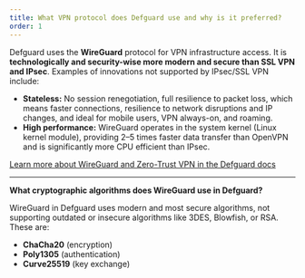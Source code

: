 ```yaml
---
title: What VPN protocol does Defguard use and why is it preferred?
order: 1
---
```


Defguard uses the **WireGuard** protocol for VPN infrastructure access. It is **technologically and security-wise more modern and secure than SSL VPN and IPsec**. Examples of innovations not supported by IPsec/SSL VPN include:

* **Stateless:** No session renegotiation, full resilience to packet loss, which means faster connections, resilience to network disruptions and IP changes, and ideal for mobile users, VPN always-on, and roaming.
* **High performance:** WireGuard operates in the system kernel (Linux kernel module), providing 2–5 times faster data transfer than OpenVPN and is significantly more CPU efficient than IPsec.

[Learn more about WireGuard and Zero-Trust VPN in the Defguard docs](https://docs.defguard.net/features/wireguard)

---

**What cryptographic algorithms does WireGuard use in Defguard?**

WireGuard in Defguard uses modern and most secure algorithms, not supporting outdated or insecure algorithms like 3DES, Blowfish, or RSA. These are:

* **ChaCha20** (encryption)
* **Poly1305** (authentication)
* **Curve25519** (key exchange)
